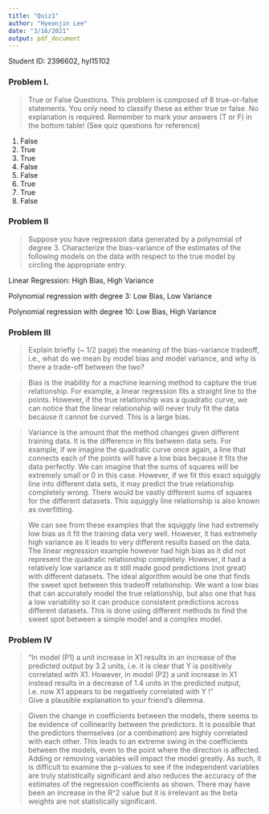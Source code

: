 ```yaml
---
title: "Quiz1"
author: "Hyeonjin Lee"
date: "3/16/2021"
output: pdf_document
---
```

Student ID: 2396602, hyl15102

### Problem I.  
> True or False Questions. This problem is composed of 8 true-or-false
statements. You only need to classify these as either true or false. No explanation is
required. Remember to mark your answers (T or F) in the bottom table! (See quiz questions for reference)

1) False  
2) True  
3) True  
4) False  
5) False  
6) True  
7) True  
8) False  


### Problem II  
> Suppose you have regression data generated by a polynomial of degree 3.
Characterize the bias-variance of the estimates of the following models on the data with
respect to the true model by circling the appropriate entry.  


Linear Regression:  High Bias, High Variance  

Polynomial regression with degree 3:  Low Bias, Low Variance  

Polynomial regression with degree 10:  Low Bias, High Variance  


### Problem III  

> Explain briefly (~ 1/2 page) the meaning of the bias-variance tradeoff, i.e.,
what do we mean by model bias and model variance, and why is there a trade-off between
the two?  

> Bias is the inability for a machine learning method to capture the true relationship. For example, a linear regression fits a straight line to the points. However, if the true relationship was a quadratic curve, we can notice that the linear relationship will never truly fit the data because it cannot be curved. This is a large bias.  

> Variance is the amount that the method changes given different training data. It is the difference in fits between data sets. For example, if we imagine the quadratic curve once again, a line that connects each of the points will have a low bias because it fits the data perfectly. We can imagine that the sums of squares will be extremely small or 0 in this case. However, if we fit this exact squiggly line into different data sets, it may predict the true relationship completely wrong. There would be vastly different sums of squares for the different datasets. This squiggly line relationship is also known as overfitting.  

> We can see from these examples that the squiggly line had extremely low bias as it fit the training data very well. However, it has extremely high variance as it leads to very different results based on the data. The linear regression example however had high bias as it did not represent the quadratic relationship completely. However, it had a relatively low variance as it still made good predictions (not great) with different datasets. The ideal algorithm would be one that finds the sweet spot between this tradeoff relationship. We want a low bias that can accurately model the true relationship, but also one that has a low variability so it can produce consistent predictions across different datasets. This is done using different methods to find the sweet spot between a simple model and a complex model.   


### Problem IV  
> “In model (P1) a unit increase in X1 results in an increase of the predicted
output by 3.2 units, i.e. it is clear that Y is positively correlated with X1.
However, in model (P2) a unit increase in X1 instead results in a decrease of 1.4
units in the predicted output, i.e. now X1 appears to be negatively correlated
with Y !”  
> Give a plausible explanation to your friend’s dilemma.  


> Given the change in coefficients between the models, there seems to be evidence of collinearity between the predictors. It is possible that the predictors themselves (or a combination) are highly correlated with each other. This leads to an extreme swing in the coefficients between the models, even to the point where the direction is affected. Adding or removing variables will impact the model greatly. As such, it is difficult to examine the p-values to see if the independent variables are truly statistically significant and also reduces the accuracy of the estimates of the regression coefficients as shown. There may have been an increase in the R^2 value but it is irrelevant as the beta weights are not statistically significant.  
 